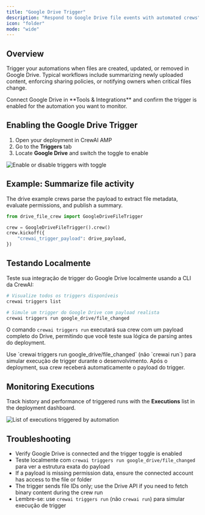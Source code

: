 ```yaml
---
title: "Google Drive Trigger"
description: "Respond to Google Drive file events with automated crews"
icon: "folder"
mode: "wide"
---
```


## Overview

Trigger your automations when files are created, updated, or removed in Google Drive. Typical workflows include summarizing newly uploaded content, enforcing sharing policies, or notifying owners when critical files change.

<Tip>
  Connect Google Drive in **Tools & Integrations** and confirm the trigger is enabled for the automation you want to monitor.
</Tip>

## Enabling the Google Drive Trigger

1. Open your deployment in CrewAI AMP
2. Go to the **Triggers** tab
3. Locate **Google Drive** and switch the toggle to enable

<Frame>
  <img src="/images/enterprise/gdrive-trigger.png" alt="Enable or disable triggers with toggle" />
</Frame>

## Example: Summarize file activity

The drive example crews parse the payload to extract file metadata, evaluate permissions, and publish a summary.

```python
from drive_file_crew import GoogleDriveFileTrigger

crew = GoogleDriveFileTrigger().crew()
crew.kickoff({
    "crewai_trigger_payload": drive_payload,
})
```

## Testando Localmente

Teste sua integração de trigger do Google Drive localmente usando a CLI da CrewAI:

```bash
# Visualize todos os triggers disponíveis
crewai triggers list

# Simule um trigger do Google Drive com payload realista
crewai triggers run google_drive/file_changed
```

O comando `crewai triggers run` executará sua crew com um payload completo do Drive, permitindo que você teste sua lógica de parsing antes do deployment.

<Warning>
  Use `crewai triggers run google_drive/file_changed` (não `crewai run`) para simular execução de trigger durante o desenvolvimento. Após o deployment, sua crew receberá automaticamente o payload do trigger.
</Warning>

## Monitoring Executions

Track history and performance of triggered runs with the **Executions** list in the deployment dashboard.

<Frame>
  <img src="/images/enterprise/list-executions.png" alt="List of executions triggered by automation" />
</Frame>

## Troubleshooting

- Verify Google Drive is connected and the trigger toggle is enabled
- Teste localmente com `crewai triggers run google_drive/file_changed` para ver a estrutura exata do payload
- If a payload is missing permission data, ensure the connected account has access to the file or folder
- The trigger sends file IDs only; use the Drive API if you need to fetch binary content during the crew run
- Lembre-se: use `crewai triggers run` (não `crewai run`) para simular execução de trigger
